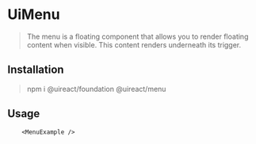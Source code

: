 


# UiMenu

> The menu is a floating component that allows you to render floating content when visible. This content renders underneath its trigger.

## Installation

> npm i @uireact/foundation @uireact/menu

## Usage

```tsx live scope={{MenuExample}}
    <MenuExample />
```
